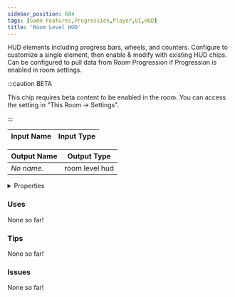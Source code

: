 ```yaml
---
sidebar_position: 684
tags: [Game Features,Progression,Player,UI,HUD]
title: 'Room Level HUD'
---
```


HUD elements including progress bars, wheels, and counters. Configure to customize a single element, then enable & modify with existing HUD chips. Can be configured to pull data from Room Progression if Progression is enabled in room settings.

:::caution BETA

This chip requires beta content to be enabled in the room. You can access the setting in "This Room -> Settings".

:::




<EsbSvg />

| Input Name | Input Type |
|-----------|-----------|

| Output Name | Output Type |
|-----------|-----------|
| *No name.* | room level hud |


<details>
  <summary>Properties</summary>
  <div>
    <div>
    <table>
      <thead>
        <tr>
          <th>Is beta required?</th>
          <th>✅</th>
        </tr>
        <tr>
          <th>Is this chip a trolling risk?</th>
          <th>❌</th>
        </tr>
        <tr>
          <th>Is this chip a role assignment risk?</th>
          <th>❌</th>
        </tr>
        <tr>
          <th>Chip UUID</th>
          <th>0681e9de-2f79-4f6a-9d8a-06140507760c</th>
        </tr>
      </thead>
    </table>
    </div>
  </div>
</details>

### Uses

None so far!

### Tips

None so far!

### Issues

None so far!